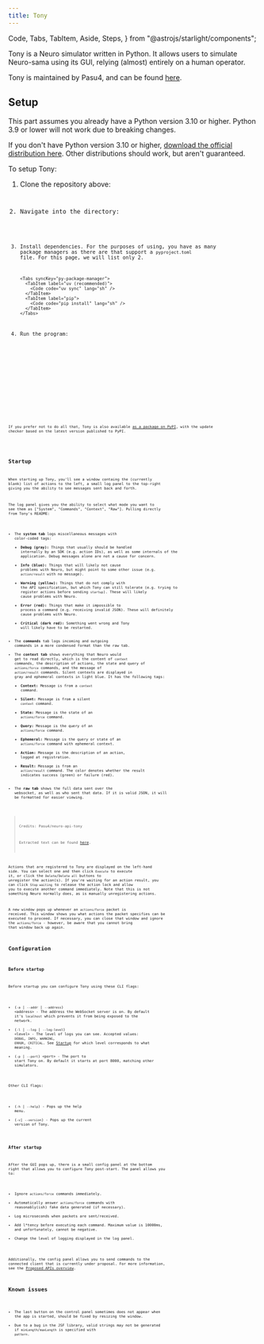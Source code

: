 ```yaml
---
title: Tony
---
```


  Code,
  Tabs,
  TabItem,
  Aside,
  Steps,
} from "@astrojs/starlight/components";

Tony is a Neuro simulator written in Python. It allows users to simulate Neuro-sama using its GUI, relying (almost) entirely on a human operator.

Tony is maintained by Pasu4, and can be found [here](https://github.com/Pasu4/neuro-api-tony).

## Setup

<Aside>

This part assumes you already have a Python version 3.10 or higher.
Python 3.9 or lower will not work due to breaking changes.

If you don't have Python version 3.10 or higher, [download the official distribution here](https://python.org/download). Other distributions should work, but aren't guaranteed.

</Aside>

To setup Tony:

<Steps>

1.  Clone the repository above:

    <Code
      code="git clone https://github.com/Pasu4/neuro-api-tony.git"
      lang="sh"
    />

2.  Navigate into the directory:

    <Code code="cd neuro-api-tony" lang="sh" />

3.  Install dependencies. For the purposes of using, you have as many package managers as there are that support a `pyproject.toml` file.
    For this page, we will list only 2.

        <Tabs syncKey="py-package-manager">
          <TabItem label="uv (recommended)">
            <Code code="uv sync" lang="sh" />
          </TabItem>
          <TabItem label="pip">
            <Code code="pip install" lang="sh" />
          </TabItem>
        </Tabs>

4.  Run the program:

    <Tabs syncKey="py-package-manager">
      <TabItem label="uv (recommended)">
        <Code code="uv run neuro-api-tony" lang="sh" />
      </TabItem>
      <TabItem label="pip">
        <Code code="neuro-api-tony" lang="sh" />
      </TabItem>
    </Tabs>

</Steps>

<Aside>

If you prefer not to do all that, Tony is also available [as a package on PyPI](https://pypi.org/), with the update checker based on the latest version published to PyPI.

</Aside>

## Startup

When starting up Tony, you'll see a window containg the (currently blank) list of actions to the left, a small log panel to the top-right giving you the ability to see messages sent back and forth.

The log panel gives you the ability to select what mode you want to see them as ["System", "Commands", "Context", "Raw"].
Pulling directly from Tony's README:

- The **system tab** logs miscellaneous messages with color-coded tags:
  - **Debug (gray):** Things that usually should be handled internally by an SDK (e.g. action IDs), as well as some internals of the application. Debug messages alone are not a cause for concern.
  - **Info (blue):** Things that will likely not cause problems with Neuro, but might point to some other issue (e.g. `action/result` with no message).
  - **Warning (yellow):** Things that do not comply with the API specification, but which Tony can still tolerate (e.g. trying to register actions before sending `startup`). These will likely cause problems with Neuro.
  - **Error (red):** Things that make it impossible to process a command (e.g. receiving invalid JSON). These will definitely cause problems with Neuro.
  - **Critical (dark red):** Something went wrong and Tony will likely have to be restarted.
- The **commands** tab logs incoming and outgoing commands in a more condensed format than the raw tab.
- The **context tab** shows everything that Neuro would get to read directly, which is the content of `context` commands, the description of actions, the state and query of `actions/force` commands, and the message of `action/result` commands. Silent contexts are displayed in gray and ephemeral contexts in light blue. It has the following tags:
  - **Context:** Message is from a `context` command.
  - **Silent:** Message is from a silent `context` command.
  - **State:** Message is the state of an `actions/force` command.
  - **Query:** Message is the query of an `actions/force` command.
  - **Ephemeral:** Message is the query or state of an `actions/force` command with ephemeral context.
  - **Action:** Message is the description of an action, logged at registration.
  - **Result:** Message is from an `action/result` command. The color denotes whether the result indicates success (green) or failure (red).
- The **raw tab** shows the full data sent over the websocket, as well as who sent that data. If it is valid JSON, it will be formatted for easier viewing.

> Credits: Pasu4/neuro-api-tony
>
> Extracted text can be found [here](https://github.com/Pasu4/neuro-api-tony/blob/main/README.md#Logs).

Actions that are registered to Tony are displayed on the left-hand side. You can select one and then click `Execute` to execute it, or click the `Delete`/`Delete all` buttons to unregister the action(s).
If you're waiting for an action result, you can click `Stop waiting` to release the action lock and allow you to execute another command immediately. Note that this is not something Neuro normally does, as is manually unregistering actions.

A new window pops up whenever an `actions/force` packet is received. This window shows you what actions the packet specifies can be executed to proceed. If necessary, you can close that window and ignore the `actions/force` - however, be aware that you cannot bring that window back up again.

## Configuration

### Before startup

Before startup you can configure Tony using these CLI flags:

- (`-a` | `--addr` | `--address`) \<address> - The address the WebSocket server is on. By default it's `localhost` which prevents it from being exposed to the network.
- (`-l` | `--log` | `--log-level`) \<level> - The level of logs you can see. Accepted values: `DEBUG`, `INFO`, `WARNING`, `ERROR`, `CRITICAL`. See [Startup](#Startup) for which level corresponds to what meaning.
- (`-p` | `--port`) \<port> - The port to start Tony on. By default it starts at port 8000, matching other simulators.

Other CLI flags:

- (`-h` | `--help`) - Pops up the help menu.
- (`-v`| `--version`) - Pops up the current version of Tony.

### After startup

After the GUI pops up, there is a small config panel at the bottom right that allows you to configure Tony post-start.
The panel allows you to:

- Ignore `actions/force` commands immediately.
- Automatically answer `actions/force` commands with reasonably(ish) fake data generated (if necessary).
- Log microseconds when packets are sent/received.
- Add l\*tency before executing each command. Maximum value is 10000ms, and unfortunately, cannot be negative.
- Change the level of logging displayed in the log panel.

Additionally, the config panel allows you to send commands to the connected client that is currently under proposal. For more information, see the [Proposed APIs overview](/base/proposals).

## Known issues

- The last button on the control panel sometimes does not appear when the app is started, should be fixed by resizing the window.
- Due to a bug in the JSF library, valid strings may not be generated if `minLength`/`maxLength` is specified with `pattern`.
